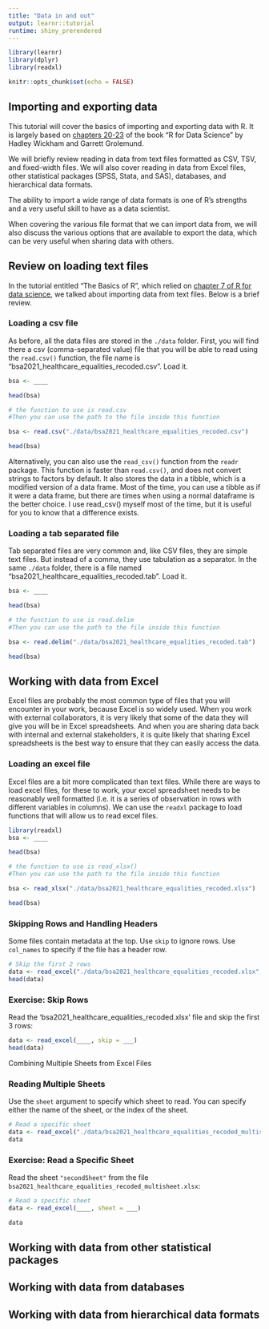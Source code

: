 ```yaml
---
title: "Data in and out"
output: learnr::tutorial
runtime: shiny_prerendered
---
```


```r
library(learnr)
library(dplyr)
library(readxl)

knitr::opts_chunk$set(echo = FALSE)
```

## Importing and exporting data

This tutorial will cover the basics of importing and exporting data with R. It is largely based on [chapters 20-23](https://r4ds.hadley.nz/import) of the book "R for Data Science" by Hadley Wickham and Garrett Grolemund.

We will briefly review reading in data from text files formatted as CSV, TSV, and fixed-width files. We will also cover reading in data from Excel files, other statistical packages (SPSS, Stata, and SAS), databases, and hierarchical data formats.

The ability to import a wide range of data formats is one of R's strengths and a very useful skill to have as a data scientist. 

When covering the various file format that we can import data from, we will also discuss the various options that are available to export the data, which can be very useful when sharing data with others.

## Review on loading text files

In the tutorial entitled "The Basics of R", which relied on [chapter 7 of R for data science](https://r4ds.hadley.nz/data-import), we talked about importing data from text files. Below is a brief review.


### Loading a csv file

As before, all the data files are stored in the `./data` folder. 
First, you will find there a csv (comma-separated value) file that you will be able to read using the `read.csv()` function, the file name is "bsa2021_healthcare_equalities_recoded.csv". Load it.


```r

bsa <- ____

head(bsa)
```

```r
# the function to use is read.csv
#Then you can use the path to the file inside this function

```

```r

bsa <- read.csv("./data/bsa2021_healthcare_equalities_recoded.csv")

head(bsa)

```

Alternatively, you can also use the `read_csv()` function from the `readr` package. This function is faster than `read.csv()`, and does not convert strings to factors by default. It also stores the data in a tibble, which is a modified version of a data frame. Most of the time, you can use a tibble as if it were a data frame, but there are times when using a normal dataframe is the better choice. I use read_csv() myself most of the time, but it is useful for you to know that a difference exists.

### Loading a tab separated file

Tab separated files are very common and, like CSV files, they are simple text files. But instead of a comma, they use tabulation as a separator.
In the same `./data` folder, there is a file named "bsa2021_healthcare_equalities_recoded.tab". Load it.

```r

bsa <- ____

head(bsa)
```

```r
# the function to use is read.delim
#Then you can use the path to the file inside this function

```

```r

bsa <- read.delim("./data/bsa2021_healthcare_equalities_recoded.tab")

head(bsa)

```


## Working with data from Excel

Excel files are probably the most common type of files that you will encounter in your work, because Excel is so widely used. When you work with external collaborators, it is very likely that some of the data they will give you will be in Excel spreadsheets. And when you are sharing data back with internal and external stakeholders, it is quite likely that sharing Excel spreadsheets is the best way to ensure that they can easily access the data.

### Loading an excel file

Excel files are a bit more complicated than text files. While there are ways to load excel files, for these to work, your excel spreadsheet needs to be reasonably well formatted (i.e. it is a series of observation in rows with different variables in columns).
We can use the `readxl` package to load functions that will allow us to read excel files.

```r
library(readxl)
bsa <- ____

head(bsa)
```

```r
# the function to use is read_xlsx()
#Then you can use the path to the file inside this function

```

```r

bsa <- read_xlsx("./data/bsa2021_healthcare_equalities_recoded.xlsx")

head(bsa)

```


### Skipping Rows and Handling Headers

Some files contain metadata at the top. Use `skip` to ignore rows. Use `col_names` to specify if the file has a header row.

```r
# Skip the first 2 rows
data <- read_excel("./data/bsa2021_healthcare_equalities_recoded.xlsx", skip = 2)
head(data)
```

### Exercise: Skip Rows
Read the 'bsa2021_healthcare_equalities_recoded.xlsx' file and skip the first 3 rows:

```r
data <- read_excel(____, skip = ___)
head(data)
```


Combining Multiple Sheets from Excel Files

### Reading Multiple Sheets
Use the `sheet` argument to specify which sheet to read. You can specify either the name of the sheet, or the index of the sheet.

```r
# Read a specific sheet
data <- read_excel("./data/bsa2021_healthcare_equalities_recoded_multisheet.xlsx", sheet = 2)
data
```

### Exercise: Read a Specific Sheet
Read the sheet `"secondSheet"` from the file `bsa2021_healthcare_equalities_recoded_multisheet.xlsx`:

```r
# Read a specific sheet
data <- read_excel(____, sheet = ___)

data
```


## Working with data from other statistical packages

## Working with data from databases

## Working with data from hierarchical data formats

